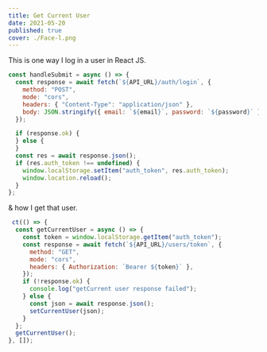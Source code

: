 ```yaml
---
title: Get Current User
date: 2021-05-20
published: true
cover: ./Face-l.png
---
```


This is one way I log in a user in React JS.

```jsx
const handleSubmit = async () => {
  const response = await fetch(`${API_URL}/auth/login`, {
    method: "POST",
    mode: "cors",
    headers: { "Content-Type": "application/json" },
    body: JSON.stringify({ email: `${email}`, password: `${password}` }),
  });

  if (response.ok) {
  } else {
  }
  const res = await response.json();
  if (res.auth_token !== undefined) {
    window.localStorage.setItem("auth_token", res.auth_token);
    window.location.reload();
  }
};
```

& how I get that user.

```jsx
 ct(() => {
  const getCurrentUser = async () => {
    const token = window.localStorage.getItem("auth_token");
    const response = await fetch(`${API_URL}/users/token`, {
      method: "GET",
      mode: "cors",
      headers: { Authorization: `Bearer ${token}` },
    });
    if (!response.ok) {
      console.log("getCurrent user response failed");
    } else {
      const json = await response.json();
      setCurrentUser(json);
    }
  };
  getCurrentUser();
}, []);
```
